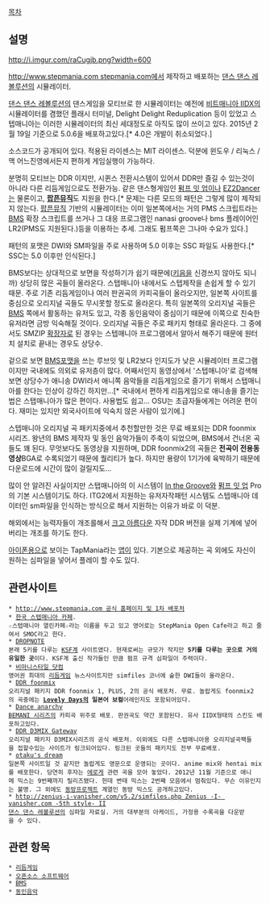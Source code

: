[[목차]]

== 설명 ==
http://i.imgur.com/raCugjb.png?width=600

[[http://www.stepmania.com stepmania.com]]에서 제작하고 배포하는 [[댄스 댄스 레볼루션]]의 시뮬레이터.

[[댄스 댄스 레볼루션]]의 댄스게임을 모티브로 한 시뮬레이터는 예전에 [[비트매니아 IIDX]]의 시뮬레이터를 겸했던 플래시 터미널, Delight Delight Reduplication 등이 있었고 스텝매니아는 이러한 시뮬레이터의 최신 세대정도로 아직도 많이 쓰이고 있다. 2015년 2월 19일 기준으로 5.0.6을 배포하고있다.[* 4.0은 개발이 취소되었다.]

소스코드가 공개되어 있다. 적용된 라이센스는 MIT 라이센스. 덕분에 윈도우 / 리눅스 / 맥 어느진영에서든지 편하게 게임실행이 가능하다.

분명히 모티브는 DDR 이지만, 시퀸스 전환시스템이 있어서 DDR만 즐길 수 있는것이 아니라 다른 리듬게임으로도 전환가능. 같은 댄스형게임인 [[펌프 잇 업]]이나 [[EZ2Dancer]]는 물론이고, '''[[팝픈뮤직]]'''도 지원을 한다.[* 문제는 다른 모드의 패턴은 그렇게 많이 제작되지 않는다. [[팝픈뮤직]] 기반의 시뮬레이터는 이미 일본쪽에서는 거의 PMS 스크립트라는 [[BMS]] 확장 스크립트를 쓰거나 그 대응 프로그램인 nanasi groove나 bms 플레이어인 LR2(PMS도 지원된다.)등을 이용하는 추세. 그래도 펌프쪽은 그나마 수요가 있다.]

패턴의 포맷은 DWI와 SM파일을 주로 사용하며 5.0 이후는 SSC 파일도 사용한다.[* SSC는 5.0 이후만 인식된다.]

BMS보다는 상대적으로 보면을 작성하기가 쉽기 때문에([[키음]]을 신경쓰지 않아도 되니까) 상당히 많은 곡들이 올라온다. 스탭매니아 내에서도 스텝제작을 손쉽게 할 수 있기 때문. 주로 기존 리듬게임이나 여러 판권곡의 카피곡들이 올라오지만, 일본쪽 사이트를 중심으로 오리지널 곡들도 무시못할 정도로 올라온다. 특히 일본쪽의 오리지널 곡들은 [[BMS]] 쪽에서 활동하는 유저도 있고, 각종 동인음악이 중심이기 때문에 이쪽으로 친숙한 유저라면 금방 익숙해질 것이다. 
오리지널 곡들은 주로 패키지 형태로 올라온다. 그 중에서도 SMZIP [[확장자]]로 된 경우는 스텝매니아 프로그램에서 알아서 해주기 때문에 원터치 설치로 끝내는 경우도 상당수.

겉으로 보면 [[BMS]]포맷을 쓰는 루브잇 및 LR2보다 인지도가 낮은 시뮬레이터 프로그램이지만 국내에도 의외로 유저층이 많다. 어째서인지 동영상에서 '스텝매니아'로 검색해보면 상당수가 애니송 DWI라서 애니쪽 음악들을 리듬게임으로 즐기기 위해서 스텝매니아를 한다는 인상이 강하긴 하지만...[* 국내에서 편하게 리듬게임으로 애니송을 즐기는 법은 스탭매니아가 많은 편이다. 사용법도 쉽고... OSU는 초급자들에게는 어려운 편이다. 재미는 있지만 외국사이트에 익숙치 않은 사람이 있기에.]

스텝매니아 오리지널 곡 패키지중에서 추천할만한 것은 무료 배포되는 DDR foonmix 시리즈. 왕년의 BMS 제작자 및 동인 음악가들이 주축이 되었으며, BMS에서 건너온 곡들도 꽤 된다. 무엇보다도 동영상을 지원하며, DDR foonmix2의 곡들은 '''전곡이 전용동영상'''BGA로 수록되었기 때문에 퀄리티가 높다. 하지만 용량이 1기가에 육박하기 때문에 다운로드에 시간이 많이 걸릴지도...

많이 안 알려진 사실이지만 스탭매니아의 이 시스템이 [[인 더 그루브|In the Groove]]와 [[펌프 잇 업]] Pro의 기본 시스템이기도 하다. ITG2에서 지원하는 유저자작패턴 시스템도 스텝매니아 데이터인 sm파일을 인식하는 방식으로 해서 지원하는 이유가 바로 이 덕분.

해외에서는 능력자들이 개조를해서 [[크고 아름다운]] 자작 DDR 버전을 실제 기계에 넣어버리는 개조를 하기도 한다.

[[아이폰]]용으로 보이는 TapMania라는 [[앱]]이 있다. 기본으로 제공하는 곡 외에도 자신이 원하는 심파일을 넣어서 플레이 할 수도 있다.

== 관련사이트 ==
 * [[http://www.stepmania.com 공식 홈페이지 및 1차 배포처]]
 * [http://cafe.naver.com/stepcafe 한국 스텝매니아 카페]. 
 ☆스텝매니아 열린카페☆라는 이름을 두고 있고 영어로는 StepMania Open Cafe라고 하고 줄여서 SMOC라고 한다.
 * [http://www.dropnote.co.kr DROPNOTE]
 본래 5키를 다루는 [[KSF]]계 사이트였다. 현재로써는 규모가 작지만 '''5키를 다루는 곳으로 거의 유일한 곳'''이다. KSF계 출신 작가들인 만큼 펌프 규격 심파일이 주력이다.
 * [http://www.bemanistyle.com 비마니스타일 닷컴]
 영어권 최대의 [[리듬게임]] 뉴스사이트지만 simfiles 코너에 숱한 DWI들이 올라온다.
 * [http://foonmix.nothing.sh/index.shtml DDR foonmix]
 오리지널 패키지 DDR foonmix 1, PLUS, 2의 공식 배포처. 무료. 놀랍게도 foonmix2의 곡중에는 '''[[Lovely Days]]의 일본어 보컬'''어레인지도 포함되어있다.
 * [http://keternal.pestermom.com Dance anarchy] 
 [[BEMANI 시리즈]]의 카피곡 위주로 배포. 판권곡도 약간 포함된다. 유사 IIDX형태의 스킨도 배포하고있다.
 * [http://d3mix.a-zero.net/ DDR D3MIX Gateway] 
 오리지널 패키지 D3MIX시리즈의 공식 배포처. 이외에도 다른 스텝매니아용 오리지널곡팩들을 접할수있는 사이트가 링크되어있다. 링크된 곳들의 패키지도 전부 무료배포.
 * [http://www.otakusdream.com otaku's dream] 
 일본쪽 사이트일 것 같지만 놀랍게도 영문으로 운영되는 곳이다. anime mix와 hentai mix를 배포한다. 당연히 후자는 [[에로게]] 관련 곡을 모아 놓았다. 2012년 11월 기준으로 애니메 믹스는 9번째까지 릴리즈됐다. 헌데 변태 믹스는 2번째 모음에서 멈춰있다. 무슨 이유인지는 불명. 그 외에도 [[동방프로젝트]] 계열인 동방 믹스도 공개하고있다.
 * [[http://zenius-i-vanisher.com/v5.2/simfiles.php Zenius -I- vanisher.com -5th style- II]]
 [[댄스 댄스 레볼루션]]의 심파일 자료실. 거의 대부분의 아케이드, 가정용 수록곡을 다운받을 수 있다.

== 관련 항목 ==
 * [[리듬게임]]
 * [[오픈소스 소프트웨어]]
 * [[BMS]]
 * [[동인음악]]
